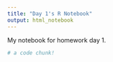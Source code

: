 ```yaml
---
title: "Day 1's R Notebook"
output: html_notebook
---
```


My notebook for homework day 1.

```r
# a code chunk!
```

